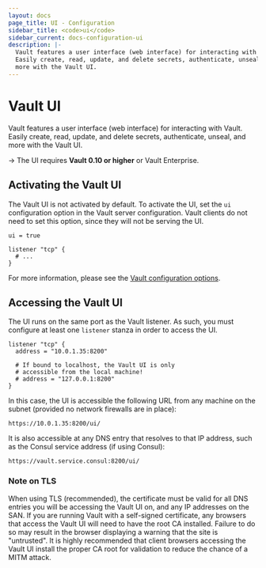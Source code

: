 ```yaml
---
layout: docs
page_title: UI - Configuration
sidebar_title: <code>ui</code>
sidebar_current: docs-configuration-ui
description: |-
  Vault features a user interface (web interface) for interacting with Vault.
  Easily create, read, update, and delete secrets, authenticate, unseal, and
  more with the Vault UI.
---
```


# Vault UI

Vault features a user interface (web interface) for interacting with Vault.
Easily create, read, update, and delete secrets, authenticate, unseal, and
more with the Vault UI.

-> The UI requires **Vault 0.10 or higher** or Vault Enterprise.

## Activating the Vault UI

The Vault UI is not activated by default. To activate the UI, set the `ui`
configuration option in the Vault server configuration. Vault clients do not
need to set this option, since they will not be serving the UI.

```hcl
ui = true

listener "tcp" {
  # ...
}
```

For more information, please see the
[Vault configuration options](/docs/configuration/index.html).

## Accessing the Vault UI

The UI runs on the same port as the Vault listener. As such, you must configure
at least one `listener` stanza in order to access the UI.

```hcl
listener "tcp" {
  address = "10.0.1.35:8200"

  # If bound to localhost, the Vault UI is only
  # accessible from the local machine!
  # address = "127.0.0.1:8200"
}
```

In this case, the UI is accessible the following URL from any machine on the
subnet (provided no network firewalls are in place):

```text
https://10.0.1.35:8200/ui/
```

It is also accessible at any DNS entry that resolves to that IP address, such as
the Consul service address (if using Consul):

```text
https://vault.service.consul:8200/ui/
```

### Note on TLS

When using TLS (recommended), the certificate must be valid for all DNS entries
you will be accessing the Vault UI on, and any IP addresses on the SAN. If you
are running Vault with a self-signed certificate, any browsers that access the
Vault UI will need to have the root CA installed. Failure to do so may result in
the browser displaying a warning that the site is "untrusted". It is highly
recommended that client browsers accessing the Vault UI install the proper CA
root for validation to reduce the chance of a MITM attack.
